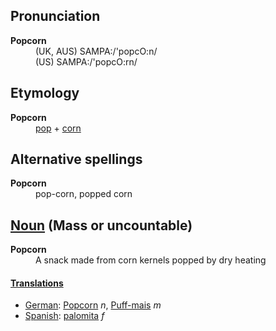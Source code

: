==Pronunciation==
;'''Popcorn'''
:(UK, AUS) SAMPA:/'popcO:n/
:(US) SAMPA:/'popcO:rn/

==Etymology==
;'''Popcorn'''
:[[pop]] + [[corn]]

==Alternative spellings==
;'''Popcorn'''
:pop-corn, popped corn

==[[Noun]] (Mass or uncountable)==
;'''Popcorn''' 
: A snack made from corn kernels popped by dry heating

====[[Translation]]s====
*[[German]]: [[Popcorn]] ''n'', [[Puff-mais]] ''m''
*[[Spanish]]: [[palomita]] ''f''